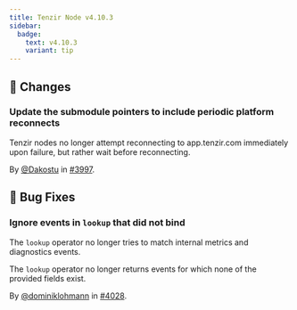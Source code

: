 ```yaml
---
title: Tenzir Node v4.10.3
sidebar:
  badge:
    text: v4.10.3
    variant: tip
---
```


## 🔄 Changes

### Update the submodule pointers to include periodic platform reconnects

Tenzir nodes no longer attempt reconnecting to app.tenzir.com immediately upon
failure, but rather wait before reconnecting.

By [@Dakostu](https://github.com/Dakostu) in [#3997](https://github.com/tenzir/tenzir/pull/3997).

## 🐛 Bug Fixes

### Ignore events in `lookup` that did not bind

The `lookup` operator no longer tries to match internal metrics and diagnostics
events.

The `lookup` operator no longer returns events for which none of the provided
fields exist.

By [@dominiklohmann](https://github.com/dominiklohmann) in [#4028](https://github.com/tenzir/tenzir/pull/4028).